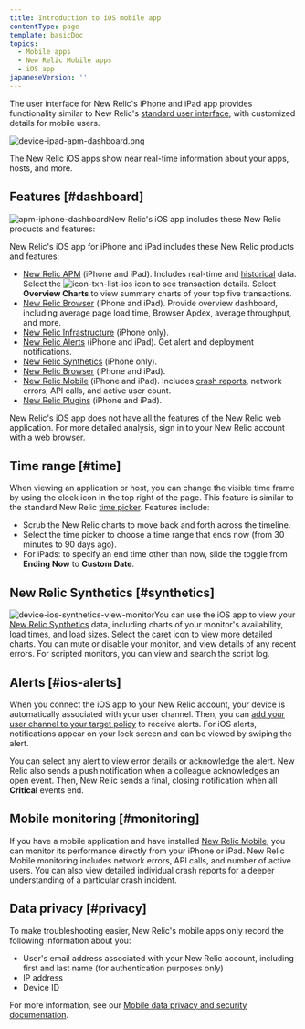 ```yaml
---
title: Introduction to iOS mobile app
contentType: page
template: basicDoc
topics:
  - Mobile apps
  - New Relic Mobile apps
  - iOS app
japaneseVersion: ''
---
```


The user interface for New Relic's iPhone and iPad app provides functionality similar to New Relic's [standard user interface](/docs/site/standard-dashboard-features), with customized details for mobile users.

![device-ipad-apm-dashboard.png](./images/device-ipad-apm-overview-page.png "device-ipad-apm-dashboard.png")

The New Relic iOS apps show near real-time information about your apps, hosts, and more.

## Features [#dashboard]

![apm-iphone-dashboard](./images/device-iphone-apm-dashboard.png "apm-iphone-dashboard")New Relic's iOS app includes these New Relic products and features:

New Relic's iOS app for iPhone and iPad includes these New Relic products and features:

* [New Relic APM](/docs/apm) (iPhone and iPad). Includes real-time and [historical](#time) data. Select the ![icon-txn-list-ios](./images/icon-txn-list-ios.png "icon-txn-list-ios") icon to see transaction details. Select **Overview Charts** to view summary charts of your top five transactions.
* [New Relic Browser](https://docs.newrelic.com/docs/browser) (iPhone and iPad). Provide overview dashboard, including average page load time, Browser Apdex, average throughput, and more.
* [New Relic Infrastructure](/docs/infrastructure) (iPhone only).
* [New Relic Alerts](#ios-alerts) (iPhone and iPad). Get alert and deployment notifications.
* [New Relic Synthetics](#synthetics) (iPhone only).
* [New Relic Browser](/docs/browser) (iPhone and iPad).
* [New Relic Mobile](#monitoring) (iPhone and iPad). Includes [crash reports](/docs/mobile-monitoring/mobile-monitoring-ui/mobile-app-dashboards/mobile-apps-crash-dashboard), network errors, API calls, and active user count.
* [New Relic Plugins](/docs/plugins/plugins-new-relic/getting-started/introduction-new-relic-plugins) (iPhone and iPad).

New Relic's iOS app does not have all the features of the New Relic web application. For more detailed analysis, sign in to your New Relic account with a web browser.

## Time range [#time]

When viewing an application or host, you can change the visible time frame by using the clock icon in the top right of the page. This feature is similar to the standard New Relic [time picker](/docs/site/timepicker-setting-time-periods-to-view-data). Features include:

* Scrub the New Relic charts to move back and forth across the timeline.
* Select the time picker to choose a time range that ends now (from 30 minutes to 90 days ago).
* For iPads: to specify an end time other than now, slide the toggle from **Ending Now** to **Custom Date**.

## New Relic Synthetics [#synthetics]

![device-ios-synthetics-view-monitor](./images/device-ios-synthetics-view-monitor.png "device-synthetics-view-monitor")You can use the iOS app to view your [New Relic Synthetics](/docs/synthetics/new-relic-synthetics/getting-started/new-relic-synthetics) data, including charts of your monitor's availability, load times, and load sizes. Select the caret <Icon name="fe-chevron-down"/>
icon to view more detailed charts. You can mute or disable your monitor, and view details of any recent errors. For scripted monitors, you can view and search the script log.

## Alerts [#ios-alerts]

When you connect the iOS app to your New Relic account, your device is automatically associated with your user channel. Then, you can [add your user channel to your target policy](/docs/alerts/new-relic-alerts-beta/managing-notification-channels/notification-channels-controlling-where-send-alerts#mobile-push) to receive alerts. For iOS alerts, notifications appear on your lock screen and can be viewed by swiping the alert.

You can select any alert to view error details or acknowledge the alert. New Relic also sends a push notification when a colleague acknowledges an open event. Then, New Relic sends a final, closing notification when all **Critical** events end.

## Mobile monitoring [#monitoring]

If you have a mobile application and have installed [New Relic Mobile](/docs/mobile-apps/new-relic-mobile), you can monitor its performance directly from your iPhone or iPad. New Relic Mobile monitoring includes network errors, API calls, and number of active users. You can also view detailed individual crash reports for a deeper understanding of a particular crash incident.

## Data privacy [#privacy]

To make troubleshooting easier, New Relic's mobile apps only record the following information about you:

* User's email address associated with your New Relic account, including first and last name (for authentication purposes only)
* IP address
* Device ID

For more information, see our [Mobile data privacy and security documentation](/docs/mobile-monitoring/new-relic-mobile/get-started/security-mobile-apps).
